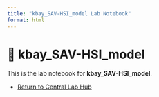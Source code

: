 ```yaml
---
title: "kbay_SAV-HSI_model Lab Notebook"
format: html
---
```


# 📘 kbay_SAV-HSI_model

This is the lab notebook for **kbay_SAV-HSI_model**.

- [Return to Central Lab Hub](../../lab_notebook_hub/index.qmd)
